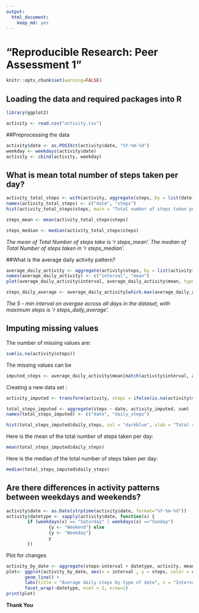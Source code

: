 ```yaml
---
output: 
  html_document: 
    keep_md: yes
---
```

"Reproducible Research: Peer Assessment 1"
================================================================

```r
knitr::opts_chunk$set(warning=FALSE)
```

## Loading the data and required packages into R

```r
library(ggplot2)

activity <- read.csv("activity.csv")

```

##Preprocessing the data

```r
activity$date <- as.POSIXct(activity$date, "%Y-%m-%d")
weekday <- weekdays(activity$date)
activity <- cbind(activity, weekday)

```

## What is mean total number of steps taken per day?

```r

activity_total_steps <- with(activity, aggregate(steps, by = list(date), FUN = sum, na.rm = TRUE))
names(activity_total_steps) <- c("date", "steps")
hist(activity_total_steps$steps, main = "Total number of steps taken per day", xlab = "Total steps taken per day", col = "darkblue", ylim = c(0,20), breaks = seq(0,25000, by=2500))
```

```r
steps_mean <- mean(activity_total_steps$steps)
```
```r
steps_median <- median(activity_total_steps$steps)
```
*The mean of Total Number of steps take is 'r steps_mean'. *
*The median of Total Number of steps taken in 'r steps_median'. *

##What is the average daily activity pattern?

```r
average_daily_activity <- aggregate(activity$steps, by = list(activity$interval), FUN = mean, na.rm = TRUE)
names(average_daily_activity) <- c("interval", "mean")
plot(average_daily_activity$interval, average_daily_activity$mean, type = "l", lwd = 2, xlab = "Interval", ylab = "Avg Stpes", main = "Average number of steps taken per interval" )

```

```r
steps_daily_average <- average_daily_activity[which.max(average_daily_activity$mean), ]$interval

```

*The 5 - min interval on avergae across all days in the dataset, with maximum steps is 'r steps_daily_average'. *

## Imputing missing values

The number of missing values are: 
```r
sum(is.na(activity$steps))
```

The missing values can be 

```r
imputed_steps <- average_daily_activity$mean[match(activity$interval, average_daily_activity$interval)]
```

Creating a new data set :
```r
activity_imputed <- transform(activity, steps = ifelse(is.na(activity$steps), yes = imputed_steps, no = activity$steps))
```
```r
total_steps_imputed <- aggregate(steps ~ date, activity_imputed, sum)
names(total_steps_imputed) <- c("date", "daily_steps")
```
```r
hist(total_steps_imputed$daily_steps, col = "darkblue", xlab = "Total steps per day", ylim = c(0,30), main = "Total Number of steps taken each day", breaks = seq(0,25000, by = 2500))
```
Here is the mean of the total number of steps taken per day:
```r
mean(total_steps_imputed$daily_steps)
```
Here is the median of the total number of steps taken per day:
```r
median(total_steps_imputed$daily_steps)
```

## Are there differences in activity patterns between weekdays and weekends?
```r
activity$date <- as.Date(strptime(activity$date, format="%Y-%m-%d"))
activity$datetype <- sapply(activity$date, function(x) {
        if (weekdays(x) == "Saturday" | weekdays(x) =="Sunday") 
                {y <- "Weekend"} else 
                {y <- "Weekday"}
                y
        })
```

Plot for changes 

```r
activity_by_date <- aggregate(steps~interval + datetype, activity, mean, na.rm = TRUE)
plot<- ggplot(activity_by_date, aes(x = interval , y = steps, color = datetype)) +
       geom_line() +
       labs(title = "Average daily steps by type of date", x = "Interval", y = "Average number of steps") +
       facet_wrap(~datetype, ncol = 1, nrow=2)
print(plot)
```

**Thank You **
